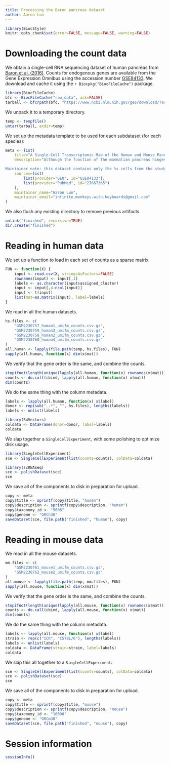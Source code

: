 ```yaml
---
title: Processing the Baron pancreas dataset
author: Aaron Lun
---
```


```r
library(BiocStyle)
knitr::opts_chunk$set(error=FALSE, message=FALSE, warning=FALSE)
```

# Downloading the count data

We obtain a single-cell RNA sequencing dataset of human pancreas from [Baron et al. (2016)](https://doi.org/10.1016/j.cels.2016.08.011).
Counts for endogenous genes are available from the Gene Expression Omnibus
using the accession number [GSE84133](https://www.ncbi.nlm.nih.gov/geo/query/acc.cgi?acc=GSE84133).
We download and cache it using the `r Biocpkg("BiocFileCache")` package.

```r
library(BiocFileCache)
bfc <- BiocFileCache("raw_data", ask=FALSE)    
tarball <- bfcrpath(bfc, "https://www.ncbi.nlm.nih.gov/geo/download/?acc=GSE84133&format=file")
```

We unpack it to a temporary directory.

```r
temp <- tempfile()
untar(tarball, exdir=temp)
```

We set up the metadata template to be used for each subdataset (for each species):

```r
meta <- list(
    title="A Single-Cell Transcriptomic Map of the Human and Mouse Pancreas Reveals Inter- and Intra-cell Population Structure [%s cells only]",
    description="Although the function of the mammalian pancreas hinges on complex interactions of distinct cell types, gene expression profiles have primarily been described with bulk mixtures. Here we implemented a droplet-based, single-cell RNA-seq method to determine the transcriptomes of over 12,000 individual pancreatic cells from four human donors and two mouse strains. Cells could be divided into 15 clusters that matched previously characterized cell types: all endocrine cell types, including rare epsilon-cells; exocrine cell types; vascular cells; Schwann cells; quiescent and activated stellate cells; and four types of immune cells. We detected subpopulations of ductal cells with distinct expression profiles and validated their existence with immuno-histochemistry stains. Moreover, among human beta- cells, we detected heterogeneity in the regulation of genes relating to functional maturation and levels of ER stress. Finally, we deconvolved bulk gene expression samples using the single-cell data to detect disease-associated differential expression. Our dataset provides a resource for the discovery of novel cell type-specific transcription factors, signaling receptors, and medically relevant genes.

Maintainer note: this dataset contains only the %s cells from the study.",
    sources=list(
        list(provider="GEO", id="GSE84133"),
        list(provider="PubMed", id="27667365")
    ),
    maintainer_name="Aaron Lun",
    maintainer_email="infinite.monkeys.with.keyboards@gmail.com"
)
```

We also flush any existing directory to remove previous artifacts. 

```r
unlink("finished", recursive=TRUE)
dir.create("finished")
```

# Reading in human data

We set up a function to load in each set of counts as a sparse matrix.

```r
FUN <- function(X) {
    input <- read.csv(X, stringsAsFactors=FALSE)
    rownames(input) <- input[,1]
    labels <- as.character(input$assigned_cluster)
    input <- input[,4:ncol(input)]
    input <- t(input)
    list(mat=as.matrix(input), label=labels)
}
```

We read in all the human datasets.

```r
hs.files <- c(
    "GSM2230757_human1_umifm_counts.csv.gz",
    "GSM2230759_human3_umifm_counts.csv.gz",
    "GSM2230758_human2_umifm_counts.csv.gz",  
    "GSM2230760_human4_umifm_counts.csv.gz"
)
all.human <- lapply(file.path(temp, hs.files), FUN)
sapply(all.human, function(x) dim(x$mat))
```

We verify that the gene order is the same, and combine the counts.

```r
stopifnot(length(unique(lapply(all.human, function(x) rownames(x$mat))))==1L)
counts <- do.call(cbind, lapply(all.human, function(x) x$mat))
dim(counts)
```

We do the same thing with the column metadata.

```r
labels <- lapply(all.human, function(x) x$label)
donor <- rep(sub("_.*", "", hs.files), lengths(labels))
labels <- unlist(labels)

library(S4Vectors)
coldata <- DataFrame(donor=donor, label=labels)
coldata
```

We slap together a `SingleCellExperiment`, with some polishing to optimize disk usage.

```r
library(SingleCellExperiment)
sce <- SingleCellExperiment(list(counts=counts), colData=coldata)

library(scRNAseq)
sce <- polishDataset(sce)
sce
```

We save all of the components to disk in preparation for upload.

```r
copy <- meta
copy$title <- sprintf(copy$title, "human")
copy$description <- sprintf(copy$description, "human")
copy$taxonomy_id <- "9606"
copy$genome <- "GRCh38"
saveDataset(sce, file.path("finished", "human"), copy)
```

# Reading in mouse data

We read in all the mouse datasets.

```r
mm.files <- c(
    "GSM2230761_mouse1_umifm_counts.csv.gz",
    "GSM2230762_mouse2_umifm_counts.csv.gz"
)
all.mouse <- lapply(file.path(temp, mm.files), FUN)
sapply(all.mouse, function(x) dim(x$mat))
```

We verify that the gene order is the same, and combine the counts.

```r
stopifnot(length(unique(lapply(all.mouse, function(x) rownames(x$mat))))==1L)
counts <- do.call(cbind, lapply(all.mouse, function(x) x$mat))
dim(counts)
```

We do the same thing with the column metadata.

```r
labels <- lapply(all.mouse, function(x) x$label)
strain <- rep(c("ICR", "C57BL/6"), lengths(labels))
labels <- unlist(labels)
coldata <- DataFrame(strain=strain, label=labels)
coldata
```

We slap this all together to a `SingleCellExperiment`:

```r
sce <- SingleCellExperiment(list(counts=counts), colData=coldata)
sce <- polishDataset(sce)
sce
```

We save all of the components to disk in preparation for upload.

```r
copy <- meta
copy$title <- sprintf(copy$title, "mouse")
copy$description <- sprintf(copy$description, "mouse")
copy$taxonomy_id <- "10090"
copy$genome <- "GRCm38"
saveDataset(sce, file.path("finished", "mouse"), copy)
```

# Session information

```r
sessionInfo()
```
